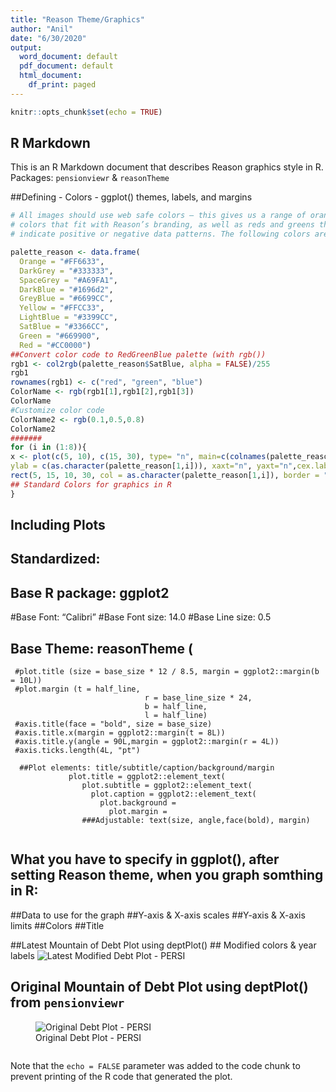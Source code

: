 ```yaml
---
title: "Reason Theme/Graphics"
author: "Anil"
date: "6/30/2020"
output:
  word_document: default
  pdf_document: default
  html_document:
    df_print: paged
---
```


```r
knitr::opts_chunk$set(echo = TRUE)
```

## R Markdown

This is an R Markdown document that describes Reason graphics style in R.
Packages: `pensionviewr` & `reasonTheme`

##Defining
- Colors
- ggplot() themes, labels, and margins

```r

# All images should use web safe colors — this gives us a range of orange and blue
# colors that fit with Reason’s branding, as well as reds and greens that we can use to
# indicate positive or negative data patterns. The following colors are most suitable:

palette_reason <- data.frame(
  Orange = "#FF6633", 
  DarkGrey = "#333333", 
  SpaceGrey = "#A69FA1",
  DarkBlue = "#1696d2",
  GreyBlue = "#6699CC", 
  Yellow = "#FFCC33", 
  LightBlue = "#3399CC", 
  SatBlue = "#3366CC", 
  Green = "#669900", 
  Red = "#CC0000")
##Convert color code to RedGreenBlue palette (with rgb())
rgb1 <- col2rgb(palette_reason$SatBlue, alpha = FALSE)/255
rgb1
rownames(rgb1) <- c("red", "green", "blue")
ColorName <- rgb(rgb1[1],rgb1[2],rgb1[3])
ColorName
#Customize color code
ColorName2 <- rgb(0.1,0.5,0.8)
ColorName2
#######
for (i in (1:8)){
x <- plot(c(5, 10), c(15, 30), type= "n", main=c(colnames(palette_reason[i])), xlab = "", 
ylab = c(as.character(palette_reason[1,i])), xaxt="n", yaxt="n",cex.lab=1.5, cex.main=2)
rect(5, 15, 10, 30, col = as.character(palette_reason[1,i]), border = "transparent")
## Standard Colors for graphics in R
}
```

## Including Plots

## Standardized:
## Base R package: ggplot2
 #Base Font: "Calibri"
 #Base Font size: 14.0
 #Base Line size: 0.5

## Base Theme: reasonTheme (
     #plot.title (size = base_size * 12 / 8.5, margin = ggplot2::margin(b = 10L))
     #plot.margin (t = half_line,
                                  r = base_line_size * 24,
                                  b = half_line,
                                  l = half_line)
     #axis.title(face = "bold", size = base_size)
     #axis.title.x(margin = ggplot2::margin(t = 8L))
     #axis.title.y(angle = 90L,margin = ggplot2::margin(r = 4L))
     #axis.ticks.length(4L, "pt")
        
      ##Plot elements: title/subtitle/caption/background/margin
                 plot.title = ggplot2::element_text(
                    plot.subtitle = ggplot2::element_text(
                      plot.caption = ggplot2::element_text(
                        plot.background = 
                          plot.margin = 
                    ###Adjustable: text(size, angle,face(bold), margin)
                    
## What you have to specify in ggplot(), after setting Reason theme, when you graph somthing in R: 
 ##Data to use for the graph
 ##Y-axis & X-axis scales
 ##Y-axis & X-axis limits
 ##Colors
 ##Title

##Latest Mountain of Debt Plot using deptPlot()
## Modified colors & year labels
  ![Latest Modified Debt Plot - PERSI](PERSI.debptPlot2.jpeg)


## Original Mountain of Debt Plot using deptPlot() from `pensionviewr`
  ![Original Debt Plot - PERSI](graphs/DebtPlot.Orig.jpeg)
  
  
```r
```

Note that the `echo = FALSE` parameter was added to the code chunk to prevent printing of the R code that generated the plot.
